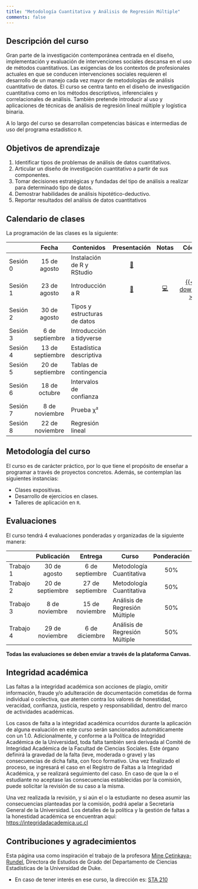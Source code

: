```yaml
---
title: "Metodología Cuantitativa y Análisis de Regresión Múltiple"
comments: false
---
```


## Descripción del curso

Gran parte de la investigación contemporánea centrada en el diseño, implementación y evaluación de intervenciones sociales descansa en el uso de métodos cuantitativos. Las exigencias de los contextos de profesionales actuales en que se conducen intervenciones sociales requieren el desarrollo de un manejo cada vez mayor de metodologías de análisis cuantitativo de datos. El curso se centra tanto en el diseño de investigación cuantitativa como en los métodos descriptivos, inferenciales y correlacionales de análisis. También pretende introducir al uso y aplicaciones de técnicas de análisis de regresión lineal múltiple y logística binaria.

A lo largo del curso se desarrollan competencias básicas e intermedias de uso del programa estadístico `R`.

## Objetivos de aprendizaje

1.  Identificar tipos de problemas de análisis de datos cuantitativos.
2.  Articular un diseño de investigación cuantitativo a partir de sus componentes.
3.  Tomar decisiones estratégicas y fundadas del tipo de análisis a realizar para determinado tipo de datos.
4.  Demostrar habilidades de análisis hipotético-deductivo.
5.  Reportar resultados del análisis de datos cuantitativos

## Calendario de clases

La programación de las clases es la siguiente:

|          |      Fecha       | Contenidos                   |                                                   Presentación                                                    |                                                          Notas                                                           |                                                       Código                                                       |
|--------|:----------:|--------------------|:----------:|:----------:|:----------:|
| Sesión 0 |   15 de agosto   | Instalación de R y RStudio   | <a href="/slides/00_clase-0/Clase_0_Presentación.html" title = "Ver clase en otra pestaña" target="_blank">📒</a> |                                                                                                                          |                                                                                                                    |
| Sesión 1 |   23 de agosto   | Introducción a R             | <a href="/slides/01_clase-1/Clase_1_Presentación.html" title = "Ver clase en otra pestaña" target="_blank">📒</a> | <a href="/notes/01_clase_1_notas/Clase_1_Notas.html" title = "Ver notas de clase en otra pestaña" target="_blank">💻</a> | <a href="/codes/Clase 1_Código.R" download="Clase 1_Código.R" title = "Descargar código"> {{< fa download >}} </a> |
| Sesión 2 |   30 de agosto   | Tipos y estructuras de datos |                                                                                                                   |                                                                                                                          |                                                                                                                    |
| Sesión 3 | 6 de septiembre  | Introducción a tidyverse     |                                                         ️                                                          |                                                                                                                          |                                                                                                                    |
| Sesión 4 | 13 de septiembre | Estadística descriptiva      |                                                                                                                   |                                                                                                                          |                                                                                                                    |
| Sesión 5 | 20 de septiembre | Tablas de contingencia       |                                                                                                                   |                                                                                                                          |                                                                                                                    |
| Sesión 6 |  18 de octubre   | Intervalos de confianza      |                                                                                                                   |                                                                                                                          |                                                                                                                    |
| Sesión 7 |  8 de noviembre  | Prueba χ²                    |                                                                                                                   |                                                                                                                          |                                                                                                                    |
| Sesión 8 | 22 de noviembre  | Regresión lineal             |                                                                                                                   |                                                                                                                          |                                                                                                                    |

## Metodología del curso

El curso es de carácter práctico, por lo que tiene el propósito de enseñar a programar a través de proyectos concretos. Además, se contemplan las siguientes instancias:

-   Clases expositivas.
-   Desarrollo de ejercicios en clases.
-   Talleres de aplicación en `R`.

## Evaluaciones

El curso tendrá 4 evaluaciones ponderadas y organizadas de la siguiente manera:

|           |   Publicación    |     Entrega      | Curso                          | Ponderación | Evaluación | Solución |
|-----------|:---------:|:---------:|-----------|:---------:|:---------:|:---------:|
| Trabajo 1 |   30 de agosto   | 6 de septiembre  | Metodología Cuantitativa       |     50%     |            |          |
| Trabajo 2 | 20 de septiembre | 27 de septiembre | Metodología Cuantitativa       |     50%     |            |          |
| Trabajo 3 |  8 de noviembre  | 15 de noviembre  | Análisis de Regresión Múltiple |     50%     |            |          |
| Trabajo 4 | 29 de noviembre  |  6 de diciembre  | Análisis de Regresión Múltiple |     50%     |            |          |

**Todas las evaluaciones se deben enviar a través de la plataforma Canvas.**

## Integridad académica

Las faltas a la integridad académica son acciones de plagio, omitir información, fraude y/o adulteración de documentación cometidas de forma individual o colectiva, que atenten contra los valores de honestidad, veracidad, confianza, justicia, respeto y responsabilidad, dentro del marco de actividades académicas.

Los casos de falta a la integridad académica ocurridos durante la aplicación de alguna evaluación en este curso serán sancionados automáticamente con un 1.0. Adicionalmente, y conforme a la Política de Integridad Académica de la Universidad, toda falta también será derivada al Comité de Integridad Académica de la Facultad de Ciencias Sociales. Este órgano definirá la gravedad de la falta (leve, moderada o grave) y las consecuencias de dicha falta, con foco formativo. Una vez finalizado el proceso, se ingresará el caso en el Registro de Faltas a la Integridad Académica, y se realizará seguimiento del caso. En caso de que la o el estudiante no aceptase las consecuencias establecidas por la comisión, puede solicitar la revisión de su caso a la misma.

Una vez realizada la revisión, y si aún el o la estudiante no desea asumir las consecuencias planteadas por la comisión, podrá apelar a Secretaría General de la Universidad. Los detalles de la política y la gestión de faltas a la honestidad académica se encuentran aquí: <https://integridadacademica.uc.cl>

## Contribuciones y agradecimientos

Esta página usa como inspiración el trabajo de la profesora [Mine Çetinkaya-Rundel](https://mine-cr.com/), Directora de Estudios de Grado del Departamento de Ciencias Estadísticas de la Universidad de Duke.

-   En caso de tener interés en ese curso, la dirección es: [STA 210](https://sta210-s22.github.io/website/)
